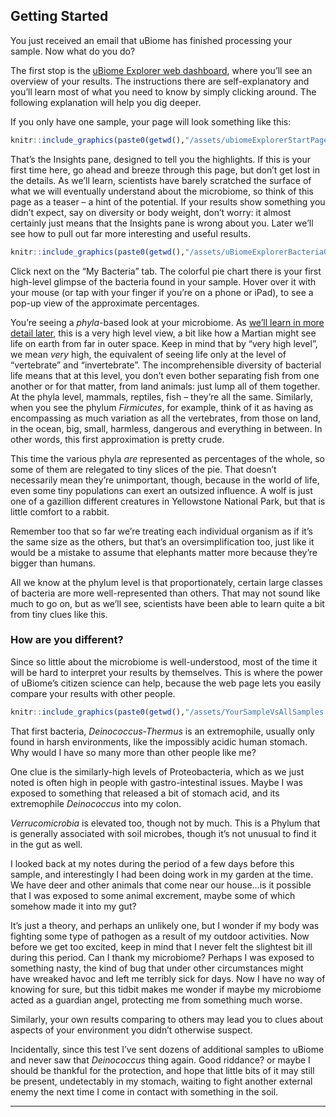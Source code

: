 ## Getting Started {#start}

You just received an email that uBiome has finished processing your sample. Now what do you do?

The first stop is the [uBiome Explorer web dashboard](http://explorer.ubiome.com/), where you’ll see an overview of your results. The instructions there are self-explanatory and you’ll learn most of what you need to know by simply clicking around. The following explanation will help you dig deeper.

If you only have one sample, your page will look something like this:

```r
knitr::include_graphics(paste0(getwd(),"/assets/ubiomeExplorerStartPageJan24Sample.png"))

```



That's the Insights pane, designed to tell you the highlights. If this is your first time here, go ahead and breeze through this page, but don't get lost in the details. As we'll learn, scientists have barely scratched the surface of what we will eventually understand about the microbiome, so think of this page as a teaser -- a hint of the potential. If your results show something you didn't expect, say on diversity or body weight, don't worry: it almost certainly just means that the Insights pane is wrong about you. Later we'll see how to pull out far more interesting and useful results.


```r
knitr::include_graphics(paste0(getwd(),"/assets/uBiomeExplorerBacteriaOverviewJan24.png"))
```



Click next on the "My Bacteria" tab. The colorful pie chart there is your first high-level glimpse of the bacteria found in your sample. Hover over it with your mouse (or tap with your finger if you’re on a phone or iPad), to see a pop-up view of the approximate percentages.

You’re seeing a _phyla_-based look at your microbiome. As [we'll learn in more detail later](#science), this is a very high level view, a bit like how a Martian might see life on earth from far in outer space. Keep in mind that by “very high level”, we mean _very_ high, the equivalent of seeing life only at the level of “vertebrate” and “invertebrate”. The incomprehensible diversity of bacterial life means that at this level, you don’t even bother separating fish from one another or for that matter, from land animals: just lump all of them together. At the phyla level, mammals, reptiles, fish – they’re all the same. Similarly, when you see the phylum _Firmicutes_, for example, think of it as having as encompassing as much variation as all the vertebrates, from those on land, in the ocean, big, small, harmless, dangerous and everything in between. In other words, this first approximation is pretty crude.

This time the various phyla _are_ represented as percentages of the whole, so some of them are relegated to tiny slices of the pie. That doesn’t necessarily mean they’re unimportant, though, because in the world of life, even some tiny populations can exert an outsized influence. A wolf is just one of a gazillion different creatures in Yellowstone National Park, but that is little comfort to a rabbit.

Remember too that so far we're treating each individual organism as if it's the same size as the others, but that's an oversimplification too, just like it would be a mistake to assume that elephants matter more because they’re bigger than humans.

All we know at the phylum level is that proportionately, certain large classes of bacteria are more well-represented than others. That may not sound like much to go on, but as we’ll see, scientists have been able to learn quite a bit from tiny clues like this.


### How are you different?

Since so little about the microbiome is well-understood, most of the time it will be hard to interpret your results by themselves. This is where the power of uBiome's citizen science can help, because the web page lets you easily compare your results with other people.

```r
knitr::include_graphics(paste0(getwd(),"/assets/YourSampleVsAllSamples.png"))
```



That first bacteria, _Deinococcus-Thermus_ is an extremophile, usually only found in harsh environments, like the impossibly acidic human stomach. Why would I have so many more than other people like me?

One clue is the similarly-high levels of Proteobacteria, which as we just noted is often high in people with gastro-intestinal issues. Maybe I was exposed to something that released a bit of stomach acid, and its extremophile _Deinococcus_ into my colon.

_Verrucomicrobia_ is elevated too, though not by much. This is a Phylum that is generally associated with soil microbes, though it's not unusual to find it in the gut as well.

I looked back at my notes during the period of a few days before this sample, and interestingly I had been doing work in my garden at the time. We have deer and other animals that come near our house...is it possible that I was exposed to some animal excrement, maybe some of which somehow made it into my gut?

It's just a theory, and perhaps an unlikely one, but I wonder if my body was fighting some type of pathogen as a result of my outdoor activities. Now before we get too excited, keep in mind that I never felt the slightest bit ill during this period. Can I thank my microbiome? Perhaps I was exposed to something nasty, the kind of bug that under other circumstances might have wreaked havoc and left me terribly sick for days. Now I have no way of knowing for sure, but this tidbit makes me wonder if maybe my microbiome acted as a guardian angel, protecting me from something much worse.

Similarly, your own results comparing to others may lead you to clues about aspects of your environment you didn't otherwise suspect.

Incidentally, since this test I've sent dozens of additional samples to uBiome and never saw that _Deinococcus_ thing again. Good riddance? or maybe I should be thankful for the protection, and hope that little bits of it may still be present, undetectably in my stomach, waiting to fight another external enemy the next time I come in contact with something in the soil.

---

[^1]: De Filippo, Carlotta, Duccio Cavalieri, Monica Di Paola, Matteo Ramazzotti, Jean Baptiste Poullet, Sebastien Massart, Silvia Collini, Giuseppe Pieraccini, and Paolo Lionetti. 2010. “Impact of Diet in Shaping Gut Microbiota Revealed by a Comparative Study in Children from Europe and Rural Africa.” _Proceedings of the National Academy of Sciences of the United States of America_ 107 \(33\): 14691–96. doi:10.1073/pnas.1005963107.

